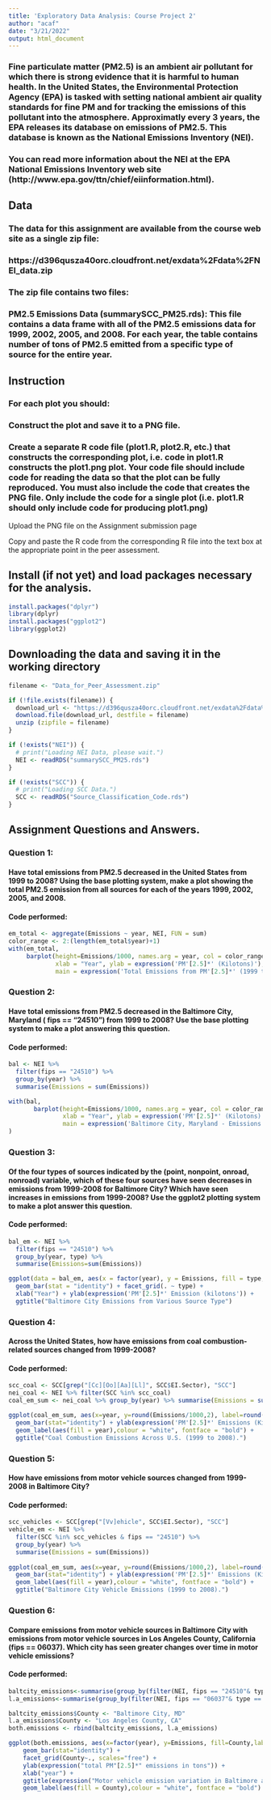 ---
title: 'Exploratory Data Analysis: Course Project 2'
author: "acaf"
date: "3/21/2022"
output: html_document
---

### Fine particulate matter (PM2.5) is an ambient air pollutant for which there is strong evidence that it is harmful to human health. In the United States, the Environmental Protection Agency (EPA) is tasked with setting national ambient air quality standards for fine PM and for tracking the emissions of this pollutant into the atmosphere. Approximatly every 3 years, the EPA releases its database on emissions of PM2.5. This database is known as the National Emissions Inventory (NEI). 

### You can read more information about the NEI at the EPA National Emissions Inventory web site (http://www.epa.gov/ttn/chief/eiinformation.html).


## Data
### The data for this assignment are available from the course web site as a single zip file:
### https://d396qusza40orc.cloudfront.net/exdata%2Fdata%2FNEI_data.zip

### The zip file contains two files:

### PM2.5 Emissions Data (\color{red}{\verb|summarySCC_PM25.rds|}summarySCC_PM25.rds): This file contains a data frame with all of the PM2.5 emissions data for 1999, 2002, 2005, and 2008. For each year, the table contains number of tons of PM2.5 emitted from a specific type of source for the entire year.

## Instruction
### For each plot you should:
### Construct the plot and save it to a PNG file.

### Create a separate R code file (plot1.R, plot2.R, etc.) that constructs the corresponding plot, i.e. code in plot1.R constructs the plot1.png plot. Your code file should include code for reading the data so that the plot can be fully reproduced. You must also include the code that creates the PNG file. Only include the code for a single plot (i.e. plot1.R should only include code for producing plot1.png)

Upload the PNG file on the Assignment submission page

Copy and paste the R code from the corresponding R file into the text box at the appropriate point in the peer assessment.


## Install (if not yet) and load packages necessary for the analysis.
```{r}
install.packages("dplyr")
library(dplyr)
install.packages("ggplot2")
library(ggplot2)
```


## Downloading the data and saving it in the working directory
```{r}
filename <- "Data_for_Peer_Assessment.zip"

if (!file.exists(filename)) {
  download_url <- "https://d396qusza40orc.cloudfront.net/exdata%2Fdata%2FNEI_data.zip"
  download.file(download_url, destfile = filename)
  unzip (zipfile = filename)
}

if (!exists("NEI")) {
  # print("Loading NEI Data, please wait.")
  NEI <- readRDS("summarySCC_PM25.rds") 
}

if (!exists("SCC")) {
  # print("Loading SCC Data.")
  SCC <- readRDS("Source_Classification_Code.rds")
}
```


## Assignment Questions and Answers.

### Question 1:
#### Have total emissions from PM2.5 decreased in the United States from 1999 to 2008? Using the base plotting system, make a plot showing the total PM2.5 emission from all sources for each of the years 1999, 2002, 2005, and 2008.

#### Code performed:
```{r}
em_total <- aggregate(Emissions ~ year, NEI, FUN = sum)
color_range <- 2:(length(em_total$year)+1)
with(em_total, 
     barplot(height=Emissions/1000, names.arg = year, col = color_range, 
             xlab = "Year", ylab = expression('PM'[2.5]*' (Kilotons)'),
             main = expression('Total Emissions from PM'[2.5]*' (1999 to 2008)')))
```


### Question 2:
#### Have total emissions from PM2.5 decreased in the Baltimore City, Maryland ( fips == “24510”) from 1999 to 2008? Use the base plotting system to make a plot answering this question.

#### Code performed:
```{r}
bal <- NEI %>%
  filter(fips == "24510") %>%
  group_by(year) %>%
  summarise(Emissions = sum(Emissions))

with(bal,
       barplot(height=Emissions/1000, names.arg = year, col = color_range, 
               xlab = "Year", ylab = expression('PM'[2.5]*' (Kilotons)'),
               main = expression('Baltimore City, Maryland - Emissions (1999 to 2008)'))
)
```


### Question 3:
#### Of the four types of sources indicated by the (point, nonpoint, onroad, nonroad) variable, which of these four sources have seen decreases in emissions from 1999-2008 for Baltimore City? Which have seen increases in emissions from 1999-2008? Use the ggplot2 plotting system to make a plot answer this question.

#### Code performed:
```{r}
bal_em <- NEI %>%
  filter(fips == "24510") %>%
  group_by(year, type) %>%
  summarise(Emissions=sum(Emissions))

ggplot(data = bal_em, aes(x = factor(year), y = Emissions, fill = type, colore = "black")) +
  geom_bar(stat = "identity") + facet_grid(. ~ type) + 
  xlab("Year") + ylab(expression('PM'[2.5]*' Emission (kilotons')) +
  ggtitle("Baltimore City Emissions from Various Source Type") 
```


### Question 4:
#### Across the United States, how have emissions from coal combustion-related sources changed from 1999-2008?

#### Code performed:
```{r}
scc_coal <- SCC[grep("[Cc][Oo][Aa][Ll]", SCC$EI.Sector), "SCC"]
nei_coal <- NEI %>% filter(SCC %in% scc_coal)
coal_em_sum <- nei_coal %>% group_by(year) %>% summarise(Emissions = sum(Emissions))

ggplot(coal_em_sum, aes(x=year, y=round(Emissions/1000,2), label=round(Emissions/1000,2), fill=year)) +
  geom_bar(stat="identity") + ylab(expression('PM'[2.5]*' Emissions (Kilotons)')) + xlab("Year") +
  geom_label(aes(fill = year),colour = "white", fontface = "bold") +
  ggtitle("Coal Combustion Emissions Across U.S. (1999 to 2008).")
```


### Question 5:
#### How have emissions from motor vehicle sources changed from 1999-2008 in Baltimore City?

#### Code performed:
```{r}
scc_vehicles <- SCC[grep("[Vv]ehicle", SCC$EI.Sector), "SCC"]
vehicle_em <- NEI %>% 
  filter(SCC %in% scc_vehicles & fips == "24510") %>%
  group_by(year) %>%
  summarise(Emissions = sum(Emissions))
  
ggplot(coal_em_sum, aes(x=year, y=round(Emissions/1000,2), label=round(Emissions/1000,2), fill=year)) +
  geom_bar(stat="identity") + ylab(expression('PM'[2.5]*' Emissions (Kilotons)')) + xlab("Year") +
  geom_label(aes(fill = year),colour = "white", fontface = "bold") +
  ggtitle("Baltimore City Vehicle Emissions (1999 to 2008).")

```


### Question 6:
#### Compare emissions from motor vehicle sources in Baltimore City with emissions from motor vehicle sources in Los Angeles County, California (fips == 06037). Which city has seen greater changes over time in motor vehicle emissions?

#### Code performed:
```{r}
baltcity_emissions<-summarise(group_by(filter(NEI, fips == "24510"& type == 'ON-ROAD'), year), Emissions=sum(Emissions))
l.a_emissions<-summarise(group_by(filter(NEI, fips == "06037"& type == 'ON-ROAD'), year), Emissions=sum(Emissions))

baltcity_emissions$County <- "Baltimore City, MD"
l.a_emissions$County <- "Los Angeles County, CA"
both.emissions <- rbind(baltcity_emissions, l.a_emissions)

ggplot(both.emissions, aes(x=factor(year), y=Emissions, fill=County,label = round(Emissions,2))) +
    geom_bar(stat="identity") + 
    facet_grid(County~., scales="free") +
    ylab(expression("total PM"[2.5]*" emissions in tons")) + 
    xlab("year") +
    ggtitle(expression("Motor vehicle emission variation in Baltimore and Los Angeles in tons"))+
    geom_label(aes(fill = County),colour = "white", fontface = "bold")
```

